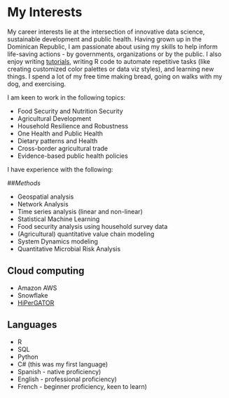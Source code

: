 # My Interests{#interests}

My career interests lie at the intersection of innovative data science, sustainable development and public health. Having grown up in the Dominican Republic, I am passionate about using my skills to help inform life-saving actions - by governments, organizations or by the public. I also enjoy writing [tutorials](https://www.valeriecvalerio.com/tutorials/), writing R code to automate repetitive tasks (like creating customized color palettes or data viz styles), and learning new things. I spend a lot of my free time making bread, going on walks with my dog, and exercising.

I am keen to work in the following topics:

* Food Security and Nutrition Security
* Agricultural Development
* Household Resilience and Robustness
* One Health and Public Health
* Dietary patterns and Health
* Cross-border agricultural trade
* Evidence-based public health policies

I have experience with the following:

##_Methods_

  * Geospatial analysis
  * Network Analysis
  * Time series analysis (linear and non-linear)
  * Statistical Machine Learning
  * Food security analysis using household survey data
  * (Agricultural) quantitative value chain modeling
  * System Dynamics modeling
  * Quantitative Microbial Risk Analysis
  
## Cloud computing

  * Amazon AWS
  * Snowflake
  * [HiPerGATOR](https://www.rc.ufl.edu/services/hipergator/)

## Languages

  * R
  * SQL
  * Python
  * C# (this was my first language)
  * Spanish - native proficiency)
  * English - professional proficiency)
  * French - beginner proficiency, keen to learn)